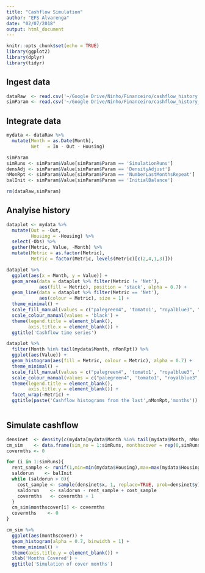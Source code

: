```yaml
---
title: "Cashflow Simulation"
author: "EFS Alvarenga"
date: "02/07/2018"
output: html_document
---
```


```r
knitr::opts_chunk$set(echo = TRUE)
library(ggplot2)
library(dplyr)
library(tidyr)
```

## Ingest data

```r
dataRaw  <- read.csv('~/Google Drive/Ninho/Financeiro/cashflow_history.csv')
simParam <- read.csv('~/Google Drive/Ninho/Financeiro/cashflow_history_params.csv')
```

## Integrate data

```r
mydata <- dataRaw %>%
  mutate(Month = as.Date(Month),
         Net   = In - Out - Housing)

simParam
simRuns <- simParam$Value[simParam$Param == 'SimulationRuns']
densAdj <- simParam$Value[simParam$Param == 'DensityAdjust']
nMonRpt <- simParam$Value[simParam$Param == 'NumberLastMonthsRepeat']
balInit <- simParam$Value[simParam$Param == 'InitialBalance']

rm(dataRaw,simParam)
```

## Analyise history

```r
dataplot <- mydata %>%
  mutate(Out = -Out,
         Housing = -Housing) %>%
  select(-Obs) %>%
  gather(Metric, Value, -Month) %>%
  mutate(Metric = as.factor(Metric),
         Metric = factor(Metric, levels(Metric)[c(2,4,1,3)]))

dataplot %>%
  ggplot(aes(x = Month, y = Value)) +
  geom_area(data = dataplot %>% filter(Metric != 'Net'),
            aes(fill = Metric), position = 'stack', alpha = 0.7) +
  geom_line(data = dataplot %>% filter(Metric == 'Net'),
            aes(colour = Metric), size = 1) +
  theme_minimal() +
  scale_fill_manual(values = c("palegreen4", 'tomato1', "royalblue3", "gray70")) +
  scale_colour_manual(values = 'black') +
  theme(legend.title = element_blank(),
        axis.title.x = element_blank()) +
  ggtitle('Cashflow time series')

dataplot %>%
  filter(Month %in% tail(mydata$Month, nMonRpt)) %>%
  ggplot(aes(Value)) +
  geom_histogram(aes(fill = Metric, colour = Metric), alpha = 0.7) +
  theme_minimal() +
  scale_fill_manual(values = c("palegreen4", 'tomato1', "royalblue3", "gray70")) +
  scale_colour_manual(values = c("palegreen4", 'tomato1', "royalblue3", "gray70")) +
  theme(legend.title = element_blank(),
        axis.title.y = element_blank()) +
  facet_wrap(~Metric) +
  ggtitle(paste('Cashflow histograms from the last',nMonRpt,'months'))
  
```

## Simulate cashflow

```r
densinet  <- density(c(mydata[mydata$Month %in% tail(mydata$Month, nMonRpt),]$Net,mydata$Net))
cm_sim    <- data.frame(sim_no = 1:simRuns, monthscover = rep(0,simRuns))
covermths <- 0

for (i in 1:simRuns){
  rent_sample <- runif(1,min=min(mydata$Housing),max=max(mydata$Housing))
  saldorun    <- balInit
  while (saldorun > 0){
    cost_sample <- sample(densinet$x, 1, replace=TRUE, prob=densinet$y)
    saldorun    <- saldorun - rent_sample + cost_sample
    covermths   <- covermths + 1
  }
  cm_sim$monthscover[i] <- covermths
  covermths    <- 0
}

cm_sim %>%
  ggplot(aes(monthscover)) +
  geom_histogram(alpha = 0.7, binwidth = 1) +
  theme_minimal() +
  theme(axis.title.y = element_blank()) +
  xlab('Months Covered') +
  ggtitle('Simulation of cover months')

```

